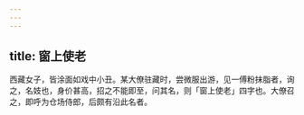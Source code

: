 ```yaml
---
---
---
```

title: 窗上使老
---



西藏女子，皆涂面如戏中小丑。某大僚驻藏时，尝微服出游，见一傅粉抹脂者，询之，名妓也，身价甚高，招之不能即至，问其名，则「窗上使老」四字也。大僚召之，即呼为仓场侍郎，后颇有沿此名者。